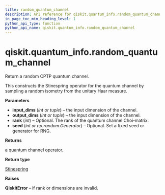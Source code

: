 ```yaml
---
title: random_quantum_channel
description: API reference for qiskit.quantum_info.random_quantum_channel
in_page_toc_min_heading_level: 1
python_api_type: function
python_api_name: qiskit.quantum_info.random_quantum_channel
---
```


<span id="qiskit-quantum-info-random-quantum-channel" />

# qiskit.quantum\_info.random\_quantum\_channel

<Function id="qiskit.quantum_info.random_quantum_channel" github="https://github.com/qiskit/qiskit/tree/stable/0.24/qiskit/quantum_info/operators/random.py" signature="random_quantum_channel(input_dims=None, output_dims=None, rank=None, seed=None)">
  Return a random CPTP quantum channel.

  This constructs the Stinespring operator for the quantum channel by sampling a random isometry from the unitary Haar measure.

  **Parameters**

  *   **input\_dims** (*int or tuple*) – the input dimension of the channel.
  *   **output\_dims** (*int or tuple*) – the input dimension of the channel.
  *   **rank** (*int*) – Optional. The rank of the quantum channel Choi-matrix.
  *   **seed** (*int or np.random.Generator*) – Optional. Set a fixed seed or generator for RNG.

  **Returns**

  a quantum channel operator.

  **Return type**

  [Stinespring](qiskit.quantum_info.Stinespring "qiskit.quantum_info.Stinespring")

  **Raises**

  **QiskitError** – if rank or dimensions are invalid.
</Function>

